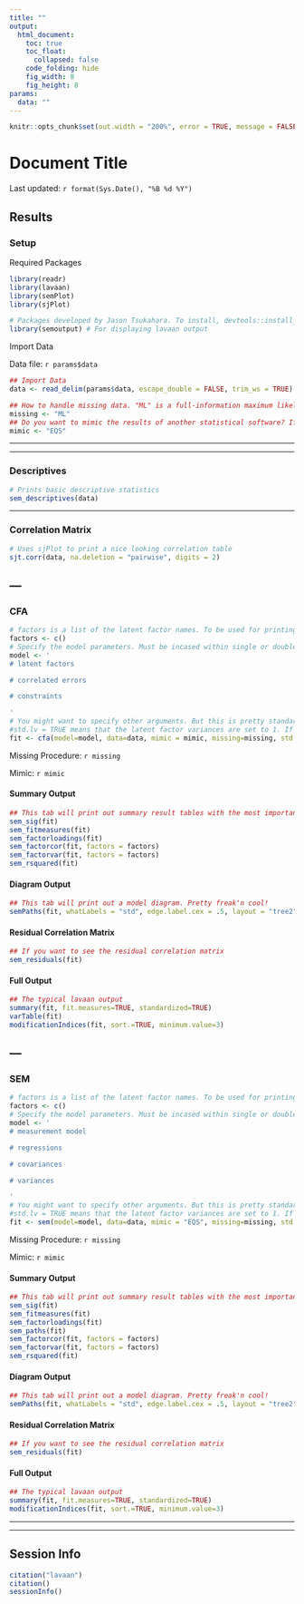 ```yaml
---
title: ""
output: 
  html_document:
    toc: true
    toc_float:
      collapsed: false
    code_folding: hide
    fig_width: 8
    fig_height: 8
params:
  data: ""
---
```


```r
knitr::opts_chunk$set(out.width = "200%", error = TRUE, message = FALSE, warning = TRUE)
```

# Document Title {.tabset .tabset-pills}

Last updated: `r format(Sys.Date(), "%B %d %Y")`

## Results

### Setup

Required Packages
```r
library(readr)
library(lavaan)
library(semPlot)
library(sjPlot)

# Packages developed by Jason Tsukahara. To install, devtools::install_github("dr-JT/packagename")
library(semoutput) # For displaying lavaan output
```


Import Data

Data file: `r params$data`
```r
## Import Data
data <- read_delim(params$data, escape_double = FALSE, trim_ws = TRUE)
```



```r
## How to handle missing data. "ML" is a full-information maximum likelihood. Alternatively, "listwise" for listwise deletion
missing <- "ML"
## Do you want to mimic the results of another statistical software? If not, then set to "lavaan"
mimic <- "EQS"
```

---

---

### Descriptives 

```r
# Prints basic descriptive statistics
sem_descriptives(data)
```

---

### Correlation Matrix

```r
# Uses sjPlot to print a nice looking correlation table
sjt.corr(data, na.deletion = "pairwise", digits = 2)
```

---
---

### CFA {.tabset .tabset-pills}

```r
# factors is a list of the latent factor names. To be used for printing lavaan output to nice looking tables. Not needed to run actual lavaan model
factors <- c()
# Specify the model parameters. Must be incased within single or double quotes. Can add labels to organize parameter specifications. I provided just some example labels, they are not required though and you can use whatever labels you want. You need to know how lavaan works! See http://lavaan.ugent.be/tutorial/index.html for more information on how to specify the model parameters
model <- '
# latent factors

# correlated errors

# constraints

'
# You might want to specify other arguments. But this is pretty standard. 
#std.lv = TRUE means that the latent factor variances are set to 1. If False, then the path for the first variable on the factor specificed in the model will be set to 1.
fit <- cfa(model=model, data=data, mimic = mimic, missing=missing, std.lv = TRUE)
```

Missing Procedure: `r missing`

Mimic: `r mimic`

#### Summary Output
```r
## This tab will print out summary result tables with the most important information. Fit stats, standardized path values, etc...
sem_sig(fit)
sem_fitmeasures(fit)
sem_factorloadings(fit)
sem_factorcor(fit, factors = factors)
sem_factorvar(fit, factors = factors)
sem_rsquared(fit)
```

#### Diagram Output
```r
## This tab will print out a model diagram. Pretty freak'n cool!
semPaths(fit, whatLabels = "std", edge.label.cex = .5, layout = "tree2", rotation = 2, style = "lisrel", intercepts = FALSE, residuals = TRUE, curve = 1, curvature = 3, nCharNodes = 8, sizeMan = 6, sizeMan2 = 3, optimizeLatRes = TRUE, edge.color = "#000000", latents = factors)
```

#### Residual Correlation Matrix
```r
## If you want to see the residual correlation matrix
sem_residuals(fit)
```


#### Full Output
```r
## The typical lavaan output
summary(fit, fit.measures=TRUE, standardized=TRUE)
varTable(fit)
modificationIndices(fit, sort.=TRUE, minimum.value=3)
```

---
---

### SEM {.tabset .tabset-pills}

```r
# factors is a list of the latent factor names. To be used for printing lavaan output to nice looking tables. Not needed to run actual lavaan model
factors <- c()
# Specify the model parameters. Must be incased within single or double quotes. Can add labels to organize parameter specifications. I provided just some example labels, they are not required though and you can use whatever labels you want. You need to know how lavaan works! See http://lavaan.ugent.be/tutorial/index.html for more information on how to specify the model parameters
model <- '
# measurement model

# regressions

# covariances

# variances

'
# You might want to specify other arguments. But this is pretty standard. 
#std.lv = TRUE means that the latent factor variances are set to 1. If False, then the path for the first variable on the factor specificed in the model will be set to 1. For an SEM, it is better to set as FALSE. And if you want a latent factor variance set to 1 then specify it in the model and include NA* before the first variable on the factor. See http://lavaan.ugent.be/tutorial/index.html for more details
fit <- sem(model=model, data=data, mimic = "EQS", missing=missing, std.lv = FALSE)
```

Missing Procedure: `r missing`

Mimic: `r mimic`

#### Summary Output
```r
## This tab will print out summary result tables with the most important information. Fit stats, standardized path values, etc...
sem_sig(fit)
sem_fitmeasures(fit)
sem_factorloadings(fit)
sem_paths(fit)
sem_factorcor(fit, factors = factors)
sem_factorvar(fit, factors = factors)
sem_rsquared(fit)
```

#### Diagram Output
```r
## This tab will print out a model diagram. Pretty freak'n cool!
semPaths(fit, whatLabels = "std", edge.label.cex = .5, layout = "tree2", rotation = 2, style = "lisrel", intercepts = FALSE, residuals = TRUE, curve = 1, curvature = 3, nCharNodes = 8, sizeMan = 6, sizeMan2 = 3, optimizeLatRes = TRUE, edge.color = "#000000", latents = factors)
```

#### Residual Correlation Matrix
```r
## If you want to see the residual correlation matrix
sem_residuals(fit)
```


#### Full Output
```r
## The typical lavaan output
summary(fit, fit.measures=TRUE, standardized=TRUE)
modificationIndices(fit, sort.=TRUE, minimum.value=3)
```
---

---

## Session Info
```r
citation("lavaan")
citation()
sessionInfo()
```
